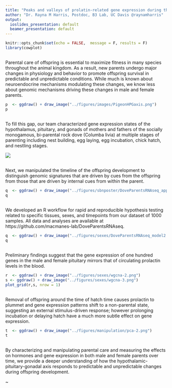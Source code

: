 ```yaml
---
title: "Peaks and valleys of prolatin-related gene expression during the pigeon parental care cycle"
author: "Dr. Rayna M Harris, Postdoc, B3 Lab, UC Davis @raynamharris"
output:
  ioslides_presentation: default
  beamer_presentation: default
---
```


```r
knitr::opts_chunk$set(echo = FALSE,  message = F, results = F)
library(cowplot)
```

##  

Parental care of offspring is essential to maximize fitness in many species throughout the animal kingdom. As a result, new parents undergo major changes in physiology and behavior to promote offspring survival in predictable and unpredictable conditions. While much is known about neuroendocrine mechanisms modulating these changes, we know less about genomic mechanisms driving these changes in male and female parents. 

```r
p  <- ggdraw() + draw_image("../figures/images/PigeonHPGaxis.png") 
p
```



## 

To fill this gap, our team characterized gene expression states of the hypothalamus, pituitary, and gonads of mothers and fathers of the socially monogamous, bi-parental rock dove (Columba livia) at multiple stages of parenting including nest building, egg laying, egg incubation, chick hatch, and nestling stages. 

![](../figures/images/samplingtimepoints.png)

## 

Next, we manipulated the timeline of the offspring development to distinguish genomic signatures that are driven by cues from the offspring from those that are driven by internal cues from within the parent. 

```r
q  <- ggdraw() + draw_image("../figures/sbnposter/DoveParentsRNAseq_approach-3.png") 
q
```



##

We developed an R workflow for rapid and reproducible hypothesis testing related to specific tissues, sexes, and timepoints from our dataset of 1000 samples. All data and analyses are available at https://github.com/macmanes-lab/DoveParentsRNAseq. 

```r
q  <- ggdraw() + draw_image("../figures/sexes/DoveParentsRNAseq_model2.png") 
q
```


## 

Preliminary findings suggest that the gene expression of one hundred genes in the male and female pituitary mirrors that of circulating prolactin levels in the blood. 

```r
r  <- ggdraw() + draw_image("../figures/sexes/wgcna-2.png") 
s <- ggdraw() + draw_image("../figures/sexes/wgcna-3.png") 
plot_grid(r,s, nrow = 1)
```


##

Removal of offspring around the time of hatch time causes prolactin to plummet and gene expression patterns shift to a non-parental state, suggesting an external stimulus-driven response; however prolonging incubation or delaying hatch have a much more subtle effect on gene expression. 


```r
t  <- ggdraw() + draw_image("../figures/manipulation/pca-2.png") 
t
```

##

By characterizing and manipulating parental care and measuring the effects on hormones and gene expression in both male and female parents over time, we provide a deeper understanding of how the hypothalamic-pituitary-gonadal axis responds to predictable and unpredictable changes during offspring development.

~[](./)

